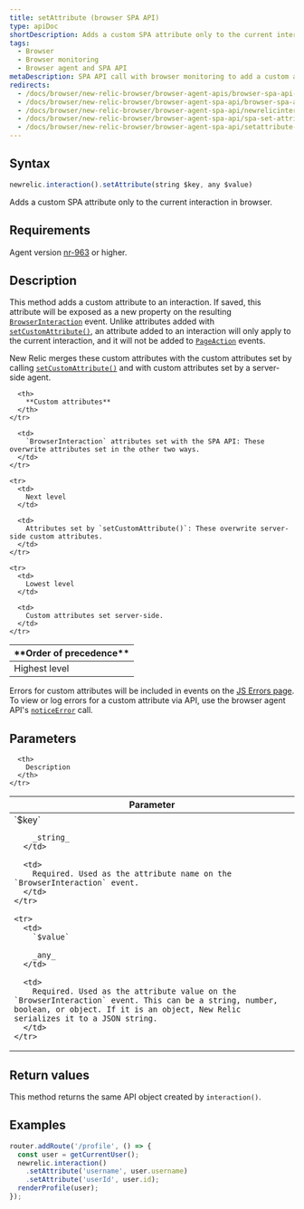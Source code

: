 ```yaml
---
title: setAttribute (browser SPA API)
type: apiDoc
shortDescription: Adds a custom SPA attribute only to the current interaction in browser.
tags:
  - Browser
  - Browser monitoring
  - Browser agent and SPA API
metaDescription: SPA API call with browser monitoring to add a custom attribute only to the current interaction.
redirects:
  - /docs/browser/new-relic-browser/browser-agent-apis/browser-spa-api-newrelicinteractionsetattribute
  - /docs/browser/new-relic-browser/browser-agent-spa-api/browser-spa-api-newrelicinteractionsetattribute
  - /docs/browser/new-relic-browser/browser-agent-spa-api/newrelicinteractionsetattribute-browser-spa-agent-api
  - /docs/browser/new-relic-browser/browser-agent-spa-api/spa-set-attribute
  - /docs/browser/new-relic-browser/browser-agent-spa-api/setattribute-browser-spa-api
---
```


## Syntax

```js
newrelic.interaction().setAttribute(string $key, any $value)
```

Adds a custom SPA attribute only to the current interaction in browser.

## Requirements

Agent version [nr-963](/docs/release-notes/new-relic-browser-release-notes/browser-agent-release-notes) or higher.

## Description

This method adds a custom attribute to an interaction. If saved, this attribute will be exposed as a new property on the resulting [`BrowserInteraction`](/docs/insights/explore-data/attributes/browser-default-attributes-insights#browserinteraction-attributes) event. Unlike attributes added with [`setCustomAttribute()`](/docs/browser/new-relic-browser/browser-agent-apis/browser-api-newrelicsetcustomattribute), an attribute added to an interaction will only apply to the current interaction, and it will not be added to [`PageAction`](/docs/insights/explore-data/attributes/browser-default-attributes-insights#pageaction-list) events.

New Relic merges these custom attributes with the custom attributes set by calling [`setCustomAttribute()`](/docs/browser/new-relic-browser/browser-agent-apis/browser-api-newrelicsetcustomattribute) and with custom attributes set by a server-side agent.

<table>
  <thead>
    <tr>
      <th style={{ width: "200px" }}>
        **Order of precedence**
      </th>

      <th>
        **Custom attributes**
      </th>
    </tr>
  </thead>

  <tbody>
    <tr>
      <td>
        Highest level
      </td>

      <td>
        `BrowserInteraction` attributes set with the SPA API: These overwrite attributes set in the other two ways.
      </td>
    </tr>

    <tr>
      <td>
        Next level
      </td>

      <td>
        Attributes set by `setCustomAttribute()`: These overwrite server-side custom attributes.
      </td>
    </tr>

    <tr>
      <td>
        Lowest level
      </td>

      <td>
        Custom attributes set server-side.
      </td>
    </tr>
  </tbody>
</table>

Errors for custom attributes will be included in events on the [JS Errors page](/docs/browser/new-relic-browser/browser-pro-features/javascript-errors-page-detect-analyze-errors). To view or log errors for a custom attribute via API, use the browser agent API's [`noticeError`](/docs/browser/new-relic-browser/browser-agent-spa-api/newrelicnoticeerror-browser-agent-api) call.

## Parameters

<table>
  <thead>
    <tr>
      <th width="25%">
        Parameter
      </th>

      <th>
        Description
      </th>
    </tr>
  </thead>

  <tbody>
    <tr>
      <td>
        `$key`

        _string_
      </td>

      <td>
        Required. Used as the attribute name on the `BrowserInteraction` event.
      </td>
    </tr>

    <tr>
      <td>
        `$value`

        _any_
      </td>

      <td>
        Required. Used as the attribute value on the `BrowserInteraction` event. This can be a string, number, boolean, or object. If it is an object, New Relic serializes it to a JSON string.
      </td>
    </tr>
  </tbody>
</table>

## Return values

This method returns the same API object created by `interaction()`.

## Examples

```js
router.addRoute('/profile', () => {
  const user = getCurrentUser();
  newrelic.interaction()
    .setAttribute('username', user.username)
    .setAttribute('userId', user.id);
  renderProfile(user);
});
```
